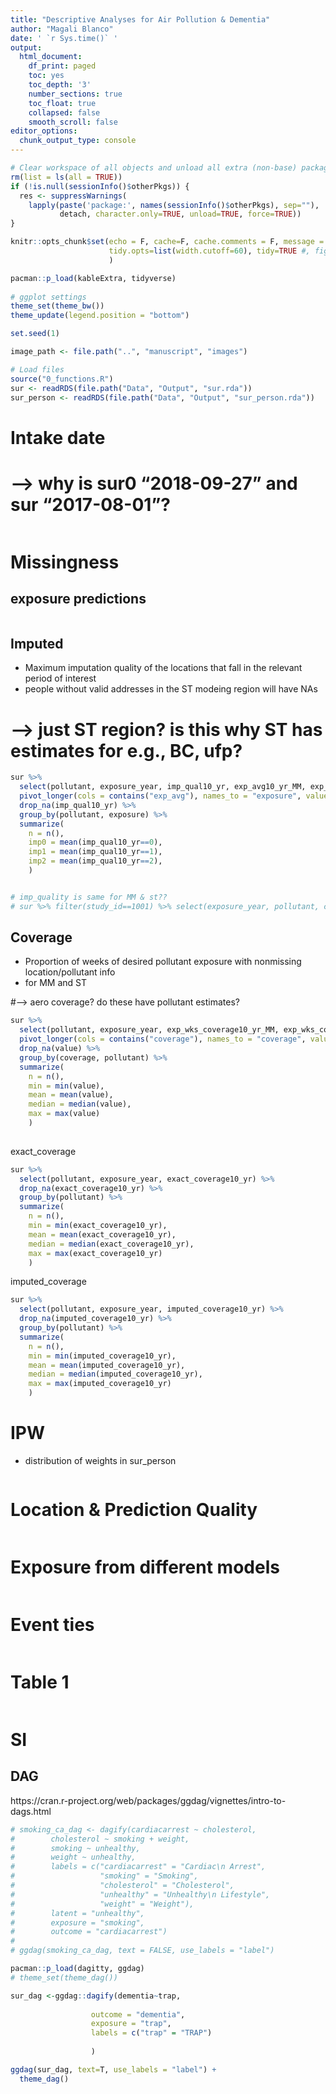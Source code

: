 ```yaml
---
title: "Descriptive Analyses for Air Pollution & Dementia"
author: "Magali Blanco"
date: ' `r Sys.time()` '
output:
  html_document:
    df_print: paged
    toc: yes
    toc_depth: '3'
    number_sections: true
    toc_float: true
    collapsed: false
    smooth_scroll: false
editor_options: 
  chunk_output_type: console
---
```


```r
# Clear workspace of all objects and unload all extra (non-base) packages
rm(list = ls(all = TRUE))
if (!is.null(sessionInfo()$otherPkgs)) {
  res <- suppressWarnings(
    lapply(paste('package:', names(sessionInfo()$otherPkgs), sep=""),
           detach, character.only=TRUE, unload=TRUE, force=TRUE))
}

knitr::opts_chunk$set(echo = F, cache=F, cache.comments = F, message = F, warning = F, 
                      tidy.opts=list(width.cutoff=60), tidy=TRUE #, fig.height = 8, fig.width = 8
                      )  

pacman::p_load(kableExtra, tidyverse)    
 
# ggplot settings
theme_set(theme_bw())
theme_update(legend.position = "bottom")

set.seed(1)

image_path <- file.path("..", "manuscript", "images")

# Load files 
source("0_functions.R")
sur <- readRDS(file.path("Data", "Output", "sur.rda"))
sur_person <- readRDS(file.path("Data", "Output", "sur_person.rda"))

```

# Intake date

# --> why is sur0 "2018-09-27" and sur "2017-08-01"?

```r


```




# Missingness

## exposure predictions

```r


```

## Imputed 

* Maximum imputation quality of the locations that fall in the relevant period of interest    
* people without valid addresses in the ST modeing region will have NAs  

# --> just ST region? is this why ST has estimates for e.g., BC, ufp?

```r
sur %>%
  select(pollutant, exposure_year, imp_qual10_yr, exp_avg10_yr_MM, exp_avg10_yr_ST) %>%
  pivot_longer(cols = contains("exp_avg"), names_to = "exposure", values_to = "value") %>%
  drop_na(imp_qual10_yr) %>%
  group_by(pollutant, exposure) %>%
  summarize(
    n = n(),
    imp0 = mean(imp_qual10_yr==0),
    imp1 = mean(imp_qual10_yr==1),
    imp2 = mean(imp_qual10_yr==2),
    )


# imp_quality is same for MM & st??
# sur %>% filter(study_id==1001) %>% select(exposure_year, pollutant, contains("exp_avg"), contains("imp_qual")) %>% View()


```

## Coverage 
* Proportion of weeks of desired pollutant exposure with nonmissing location/pollutant info 
* for MM and ST

#--> aero coverage? do these have pollutant estimates?

```r
sur %>%
  select(pollutant, exposure_year, exp_wks_coverage10_yr_MM, exp_wks_coverage10_yr_ST) %>%
  pivot_longer(cols = contains("coverage"), names_to = "coverage", values_to = "value") %>%
  drop_na(value) %>%  
  group_by(coverage, pollutant) %>%
  summarize(
    n = n(),
    min = min(value),
    mean = mean(value),
    median = median(value),
    max = max(value)
    )
   
```

exact_coverage

```r
sur %>%
  select(pollutant, exposure_year, exact_coverage10_yr) %>%
  drop_na(exact_coverage10_yr) %>%  
  group_by(pollutant) %>%
  summarize(
    n = n(),
    min = min(exact_coverage10_yr),
    mean = mean(exact_coverage10_yr),
    median = median(exact_coverage10_yr),
    max = max(exact_coverage10_yr)
    )
```

imputed_coverage

```r
sur %>%
  select(pollutant, exposure_year, imputed_coverage10_yr) %>%
  drop_na(imputed_coverage10_yr) %>%  
  group_by(pollutant) %>%
  summarize(
    n = n(),
    min = min(imputed_coverage10_yr),
    mean = mean(imputed_coverage10_yr),
    median = median(imputed_coverage10_yr),
    max = max(imputed_coverage10_yr)
    )

```



# IPW

* distribution of weights in sur_person

```r

```


# Location & Prediction Quality

```r

```


# Exposure from different models

```r

```



# Event ties

```r

```



# Table 1

```r

```






# SI

## DAG

https://cran.r-project.org/web/packages/ggdag/vignettes/intro-to-dags.html
```r
# smoking_ca_dag <- dagify(cardiacarrest ~ cholesterol,
#        cholesterol ~ smoking + weight,
#        smoking ~ unhealthy,
#        weight ~ unhealthy,
#        labels = c("cardiacarrest" = "Cardiac\n Arrest", 
#                   "smoking" = "Smoking",
#                   "cholesterol" = "Cholesterol",
#                   "unhealthy" = "Unhealthy\n Lifestyle",
#                   "weight" = "Weight"),
#        latent = "unhealthy",
#        exposure = "smoking",
#        outcome = "cardiacarrest")
# 
# ggdag(smoking_ca_dag, text = FALSE, use_labels = "label")

```


```r
pacman::p_load(dagitty, ggdag)
# theme_set(theme_dag())

sur_dag <-ggdag::dagify(dementia~trap,
                  
                  outcome = "dementia",
                  exposure = "trap",
                  labels = c("trap" = "TRAP")
                  
                  ) 

ggdag(sur_dag, text=T, use_labels = "label") + 
  theme_dag()

```


